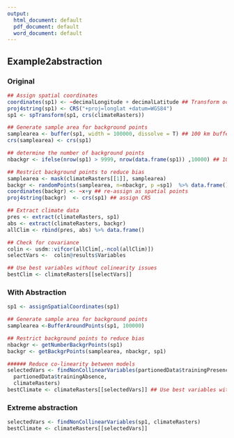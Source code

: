 ```yaml
---
output:
  html_document: default
  pdf_document: default
  word_document: default
---
```

## Example2abstraction



### Original
```r
## Assign spatial coordinates
coordinates(sp1) <- ~decimalLongitude + decimalLatitude ## Transform occurrences to spdataframe
proj4string(sp1) <- CRS("+proj=longlat +datum=WGS84")
sp1 <- spTransform(sp1, crs(climateRasters))

## Generate sample area for background points
samplearea <- buffer(sp1, width = 100000, dissolve = T) ## 100 km buffer
crs(samplearea) <- crs(sp1)

## determine the number of background points
nbackgr <- ifelse(nrow(sp1) > 9999, nrow(data.frame(sp1)) ,10000) ## 10k unless occurrences are more than 10k

## Restrict background points to reduce bias
samplearea <- mask(climateRasters[[1]], samplearea)
backgr <- randomPoints(samplearea, n=nbackgr, p =sp1)  %>% data.frame() ## sample points, exclude cells where presence occurs
coordinates(backgr) <- ~x+y ## re-assign as spatial points
proj4string(backgr)  <- crs(sp1) ## assign CRS

## Extract climate data
pres <- extract(climateRasters, sp1)
abs <- extract(climateRasters, backgr)
allClim <- rbind(pres, abs) %>% data.frame()

## Check for covariance
colin <- usdm::vifcor(allClim[,-ncol(allClim)])
selectVars <-  colin@results$Variables

## Use best variables without colinearity issues
bestClim <- climateRasters[[selectVars]]
```

### With Abstraction
```r
sp1 <- assignSpatialCoordinates(sp1)

## Generate sample area for background points
samplearea <-BufferAroundPoints(sp1, 100000)

## Restrict background points to reduce bias
nbackgr <- getNumberBackgrPoints(sp1)
backgr <- getBackgrPoints(samplearea, nbackgr, sp1)

###### Reduce co-linearity between models
selectedVars <- findNonCollinearVariables(partionedData$trainingPresence,
  partionedData$trainingAbsence,
  climateRasters)
bestClimate <- climateRasters[[selectedVars]] ## Use best variables without colinearity issues

```


### Extreme abstraction
```r
selectedVars <- findNonCollinearVariables(sp1, climateRasters)
bestClimate <- climateRasters[[selectedVars]] 
```